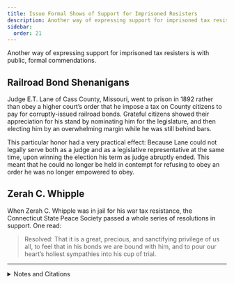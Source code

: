 ```yaml
---
title: Issue Formal Shows of Support for Imprisoned Resisters
description: Another way of expressing support for imprisoned tax resisters is with public, formal commendations.
sidebar:
  order: 21
---
```


Another way of expressing support for imprisoned tax resisters is with public, formal commendations.

## <Badge text="Example" size="medium" /> Railroad Bond Shenanigans

Judge E.T. Lane of Cass County, Missouri, went to prison in 1892 rather than obey a higher court’s order that he impose a tax on County citizens to pay for corruptly-issued railroad bonds.
Grateful citizens showed their appreciation for his stand by nominating him for the legislature, and then electing him by an overwhelming margin while he was still behind bars.

This particular honor had a very practical effect:
Because Lane could not legally serve both as a judge and as a legislative representative at the same time, upon winning the election his term as judge abruptly ended.
This meant that he could no longer be held in contempt for refusing to obey an order he was no longer empowered to obey.

## <Badge text="Example" size="medium" /> Zerah C. Whipple

When Zerah C. Whipple was in jail for his war tax resistance, the Connecticut State Peace Society passed a whole series of resolutions in support.
One read:

> Resolved: That it is a great, precious, and sanctifying privilege of us all, to feel that in his bonds we are bound with him, and to pour our heart’s holiest sympathies into his cup of trial.

<Aside type="tip" title="Wikipedia">
  <WikipediaBadge title="Zerah C. Whipple" />
</Aside>

---

<details>
<summary>Notes and Citations</summary>

* “Canvassed From the Jail” <i>The Auburn Bulletin</i> 1 Dec. 1892, p. 1. See also [<i>The Picket Line</i>](https://sniggle.net/TPL/index5.php?entry=24Feb11) for more on the Cass County railroad bond tax resistance campaign.
* “Report of the Seventh Annual Meeting of the Connecticut State Peace Society” <i>The Voice of Peace</i>, Vol. I, p. 101

</details>
